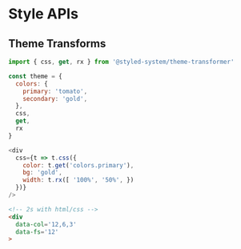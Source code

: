 
# Style APIs

## Theme Transforms

```js
import { css, get, rx } from '@styled-system/theme-transformer'

const theme = {
  colors: {
    primary: 'tomato',
    secondary: 'gold',
  },
  css,
  get,
  rx
}

<div
  css={t => t.css({
    color: t.get('colors.primary'),
    bg: 'gold',
    width: t.rx([ '100%', '50%', })
  })}
/>
```

```html
<!-- 2s with html/css -->
<div
  data-col='12,6,3'
  data-fs='12'
>
```
